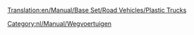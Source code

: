 [[Translation:en/Manual/Base Set/Road Vehicles/Plastic Trucks]]

{{nl/Manual/Base Set/Road Vehicles/Wegvoertuig|name     = MightyMover Plastictruck
  |img      = en/Manual/Base Set/Road Vehicles/MightyMover plastic.png
  |price    = £4.798 (€ 9.596)
  |speed    = 48 km/h
  |annual   = £421 (€ 842)
  |designed = 1935
  |life     = 15
  |capacity = 17.000 liter plastic
}}
{{nl/Manual/Base Set/Road Vehicles/Wegvoertuig|name     = Powernaught Plastictruck
  |img      = en/Manual/Base Set/Road Vehicles/Powernaught plastic.png
  |price    = £6.029 (€ 12.058)
  |speed    = 88 km/h
  |annual   = £787 (€ 1.574)
  |designed = 1977
  |life     = 15
  |capacity = 19.000 liter plastic
}}
{{nl/Manual/Base Set/Road Vehicles/Wegvoertuig|name     = Wizzowow Plastictruck
  |img      = en/Manual/Base Set/Road Vehicles/Wizzowow plastic.png
  |price    = £6.439 (€ 12.878)
  |speed    = 112 km/h
  |annual   = £1.125 (€ 2.250)
  |designed = 2011
  |life     = 15
  |capacity = 22.000 liter plastic
}}


[[Category:nl/Manual/Wegvoertuigen]]